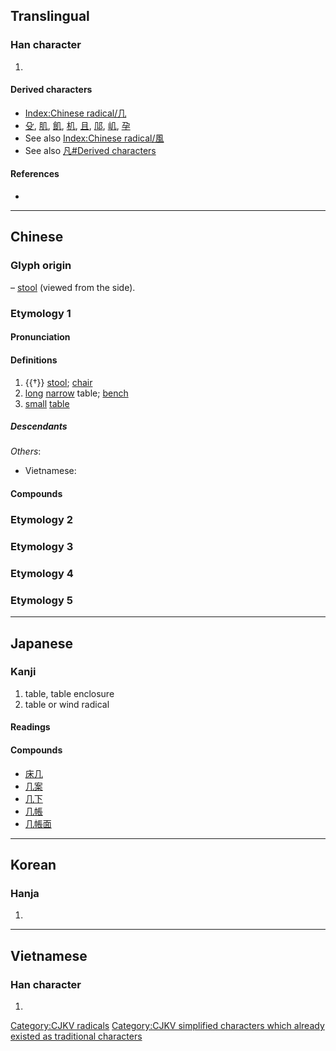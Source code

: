 {{also|凡|凢|儿|幾}}
{{character info/new}}
==Translingual==
{{stroke order|type=animate}}

===Han character===
{{Han char|rn=16|rad=几|as=00|sn=2|four=77210|canj=HN}}

# {{mul-kangxi radical-def}}

====Derived characters====
* [[Index:Chinese radical/几]]
* [[殳]], [[肌]], [[飢]], [[机]], [[且]], [[䢳]], [[㞦]], [[孕]]
* See also [[Index:Chinese radical/風]]
* See also [[凡#Derived characters]]

====References====
* {{Han ref|kx=0133.570|dkj=01737|dj=0299.080|hdz=10275.190|uh=51E0|ud=20960|bh=A44C|bd=42060}}

----

==Chinese==

===Glyph origin===
{{Han etyl}}
{{liushu|p}} – [[stool]] (viewed from the side).

===Etymology 1===
{{zh-forms|alt=𠀃}}

====Pronunciation====
{{zh-pron
|m=jī,jǐ,2nb=literary variant in Taiwan
|ma=y
|c=gei1,gei2
|md=gī
|mn=kí
|w=2ji
|mc=y
|oc=y
|cat=n
}}

====Definitions====
{{zh-hanzi}}

# {{†}} [[stool]]; [[chair]]
# [[long]] [[narrow]] table; [[bench]]
# [[small]] [[table]]
#: {{zh-x|茶几|tea table}}

=====Descendants=====
{{CJKV||き|궤|kỉ}}
''Others'':
* Vietnamese: {{l|vi|ghế||chair}}

====Compounds====
{{zh-der|伏几|几几|几席|几杖|几案|几筵|方几|明窗淨几|燕几|窗明几淨|茶几|隱几|雪窗螢几|高几}}

===Etymology 2===
{{zh-see|幾||[[how many]]; [[some]]; [[fine]]}}

===Etymology 3===
{{zh-see|人|v}}

===Etymology 4===
{{zh-see|明|a}}

===Etymology 5===
{{zh-see|𠘧|v}}

----

==Japanese==

===Kanji===
{{ja-kanji|grade=|rs=几00}}

# table, table enclosure
# table or wind radical

====Readings====
{{ja-readings
|goon=き
|kanon=き
|kun=つくえ-
|nanori=おしまずき
}}

====Compounds====
* [[床几]]
* [[几案]]
* [[几下]]
* [[几帳]]
* [[几帳面]]

----

==Korean==

===Hanja===
{{ko-hanja|hangeul=궤|rv=gwe|mr=kwe}}

# {{defn|lang=ko|sort=几00}}

----

==Vietnamese==

===Han character===
{{vi-hantu|[[kỉ]]|rs=几00}}

# {{defn|lang=vi|sort=几00}}

[[Category:CJKV radicals]]
[[Category:CJKV simplified characters which already existed as traditional characters]]